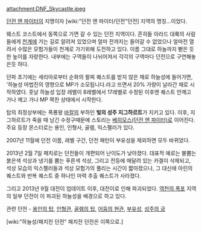 attachment:DNF_Skycastle.jpeg

[[던전 앤 파이터]]의 지명이자 [wiki:"던전 앤 파이터/던전"던전] 지역의 명칭...이었다.

웨스트 코스트에서 동쪽으로 가면 갈 수 있는 던전 지역이다. 흔히들 아라드 대륙의 사람들에게 [[천계]]에 가는 길로 알려져 있었으며 얼마 전까지는 들어갈 수 없었으나 얼마전 열려서 수많은 모험가들이 천계로 가기위해 도전하고 있다. 이름 그대로 하늘까지 뻗은 듯한 높이를 자랑한다. 내부에는 구역들이 나뉘어져서 각각의 구역마다 던전으로 구연해놓은듯 하다.

던파 초기에는 세리아로부터 순화의 팔찌 퀘스트를 받지 않은 채로 하늘성에 들어가면, '하늘성 마법진의 영향으로 MP가 소모됩니다.라고 뜨면서 20% 가량이 날라간 채로 시작하였다. 훗날 하늘성 입장 레벨이 8레벨에서 17레벨로 수정된 이후엔 퀘스트 안깨고 가나 깨고 가나 MP 꽉찬 상태에서 시작한다.

탑의 최정상부에는 폭룡왕 [[바칼]]의 부하인 '''빛의 성주 지그하르트'''가 지키고 있다. 이후, 지그하르트가 죽을 때 남긴 수정구때문에 스토리는 [[베히모스(던전 앤 파이터)]]로 이어진다. 주요 등장 몬스터로는 용인, 인형사, 골렘, 익스펠러가 있다.

2007년 11월에 던전 이름, 레벨 구간, 던전 패턴이 부유성을 제외하면 모두 바뀌었다.

2013년 2월 7일 패치로는 던전들이 개편되어 난이도가 낮아졌다. 대표적 예로는 불뿜는 붉은색 석상과 냉기를 뿜는 푸른색 석상, 그리고 전등에 매달려 있는 카겔이 삭제되고, 석상 모습의 익스펠러들과 석상 모험가의 풀리는 시간이 짧아졌으나, 그 대신에 아린의 퀘스트와 반복 퀘스트 중 하나인 마력 추출 퀘스트가 사라졌다.

그리고 2013년 9월 대전이 업데이트 이후, 대전이로 인해 파괴되었다. [[역천의 폭포]] 지역의 일부 던전이 이 파괴된 하늘성을 배경으로 하고 있다. 

관련 던전 - [[용인의 탑]], [[인형관]], [[골렘의 탑]], [[어둠의 현관]], [[부유성]], [[성주의 궁]]

[wiki:"하늘성/패치전 던전" 패치전 던전은 이쪽으로.]
